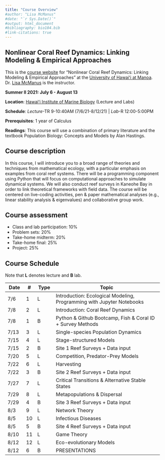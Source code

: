 ```yaml
---
title: "Course Overview"
#author: "Lisa McManus"
#date: "`r Sys.Date()`"
#output: html_document
#bibliography: bio104.bib
#link-citations: true
---
```


## Nonlinear Coral Reef Dynamics: Linking Modeling & Empirical Approaches

This is the [course website](https://lmcmanus47.github.io/course_syllabus) for "Nonlinear Coral Reef Dynamics: Linking Modeling & Empirical Approaches" at the [University of Hawaiʻi at Manoa](https://manoa.hawaii.edu). Dr. [Lisa McManus](https://lmcmanus47.github.io) is the instructor.

**Summer II 2021: July 6 - August 13**

**Location**: [Hawaiʻi Institute of Marine Biology ](http://www.himb.hawaii.edu) (Lecture and Labs)

**Schedule**: *Lecture*-TR 9-10:40AM (7/6/21-8/12/21) | *Lab*-R 12:00-5:00PM

**Prerequisites**: 1 year of Calculus

**Readings**: This course will use a combination of primary literature and the textbook Population Biology: Concepts and Models by Alan Hastings.

## Course description

In this course, I will introduce you to a broad range of theories and techniques from mathematical ecology, with a particular emphasis on examples from coral reef systems. There will be a programming component using Python that will focus on computational approaches to simulate dynamical systems. We will also conduct reef surveys in Kaneohe Bay in order to link theoretical frameworks with field data. The course will be centered on live-coding activities, pen & paper mathematical analyses (e.g., linear stability analysis & eigenvalues) and collaborative group work. 

## Course assessment

* Class and lab participation: 10%
* Problem sets: 20%
* Take-home midterm: 20%
* Take-home final: 25%
* Project: 25%

## Course Schedule

Note that **L** denotes lecture and **B** lab.
<!--Week 1; n=26 students?; 8 small groups-->

| Date | # | Type | Topic       |
|------|---|------|-----------------------------------|
| 7/6 | 1 | L    | Introduction: Ecological Modeling, Programming with Jupyter Notebooks | 
| 7/8 | 2 | L    | Introduction: Coral Reef Dynamics |
| 7/8 | 1 | B    | Python & Github Bootcamp, Fish & Coral ID + Survey Methods | 
| 7/13 | 3 | L    | Single-species Population Dynamics |
| 7/15 | 4 | L    | Stage-structured Models | 
| 7/15 | 2 | B    | Site 1 Reef Surveys + Data input | 
| 7/20 | 5 | L    | Competition, Predator-Prey Models |
| 7/22 | 6 | L    | Harvesting |
| 7/22 | 3 | B    | Site 2 Reef Surveys + Data input |
| 7/27 | 7 | L    | Critical Transitions & Alternative Stable States | 
| 7/29 | 8 | L    | Metapopulations & Dispersal |
| 7/29 | 4| B    | Site 3 Reef Surveys + Data input | 
| 8/3 | 9 | L    | Network Theory |
| 8/5 | 10 | L    | Infectious Diseases | 
| 8/5 | 5|  B   | Site 4 Reef Surveys + Data input |
| 8/10 | 11 | L    | Game Theory |
| 8/12 | 12 | L    | Eco-evolutionary Models |
| 8/12 | 6 | B    | PRESENTATIONS |